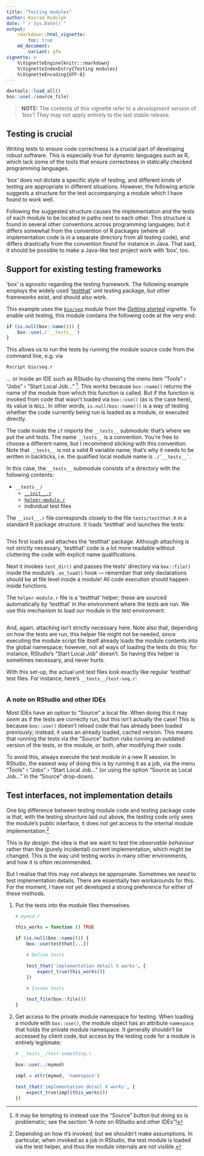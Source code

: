```yaml
---
title: "Testing modules"
author: Konrad Rudolph
date: "`r Sys.Date()`"
output:
    rmarkdown::html_vignette:
        toc: true
    md_document:
        variant: gfm
vignette: >
    %\VignetteEngine{knitr::rmarkdown}
    %\VignetteIndexEntry{Testing modules}
    %\VignetteEncoding{UTF-8}
---
```

```r
devtools::load_all()
box::use(./source_file)
```

> **NOTE:** The contents of this vignette refer to a *development version* of
> ‘box’! They may not apply entirely to the last stable release.

## Testing is crucial

Writing tests to ensure code correctness is a crucial part of developing robust
software. This is especially true for dynamic languages such as R, which lack
some of the tools that ensure correctness in statically checked programming
languages.

‘box’ does not dictate a specific style of testing, and different kinds of
testing are appropriate in different situations. However, the following article
suggests a structure for the test accompanying a module which I have found to
work well.

Following the suggested structure causes the implementation and the tests of
each module to be located in paths next to each other. This structure is found
in several other conventions across programming languages; but it differs
somewhat from the convention of R packages (where all implementation code is in
a separate directory from all testing code), and differs drastically from the
convention found for instance in Java. That said, it should be possible to make
a Java-like test project work with ‘box’, too.


## Support for existing testing frameworks

‘box’ is agnostic regarding the testing framework. The following example employs
the widely used ‘[testthat][]’ unit testing package, but other frameworks exist,
and should also work.

This example uses the [`bio/seq`](bio/seq.r) module from the _[Getting
started][]_ vignette. To enable unit testing, this module contains the following
code at the very end:

```r
if (is.null(box::name())) {
    box::use(./`__tests__`)
}
```

This allows us to run the tests by running the module source code from the
command line, e.g. via

```bash
Rscript bio/seq.r
```

… or inside an IDE such as RStudio by choosing the menu item “Tools” › “Jobs” ›
“Start Local Job…” ^[It may be tempting to instead use the “Source” button but
doing so is problematic; see the section “A note on RStudio and other IDEs”!].
This works because `box::name()` returns the name of the module from which this
function is called. But if the function is invoked from code that wasn’t loaded
via `box::use()` (as is the case here), its value is `NULL`. In other words,
`is.null(box::name())` is a way of testing whether the code currently being run
is loaded as a module, or executed directly.

The code inside the `if` imports the `__tests__` submodule: that’s where we put
the unit tests. The name `__tests__` is a convention. You’re free to choose a
different name, but I recommend sticking with this convention. Note that
`__tests__` is not a valid R variable name; that’s why it needs to be written in
backticks, i.e. the qualified local module name is ``./`__tests__` ``.

In this case, the `__tests__` submodule consists of a directory with the
following contents:

* `__tests__/`
    * [`__init__.r`](bio/__tests__/__init__.r)
    * [`helper-module.r`](bio/__tests__/helper-module.r)
    * individual test files

The `__init__.r` file corresponds closely to the file `tests/testthat.R` in a
standard R package structure. It loads ‘testthat’ and launches the tests:

```r
```

This first loads and attaches the ‘testthat’ package. Although attaching is not
strictly necessary, ‘testthat’ code is a lot more readable without cluttering
the code with explicit name qualifications.

Next it invokes `test_dir()` and passes the tests’ directory via
`box::file()` inside the module’s `.on_load()` hook — remember that only
declarations should be at file level inside a module! All code execution should
happen inside functions.


The `helper-module.r` file is a ‘testthat’ helper; these are sourced
automatically by ‘testthat’ in the environment where the tests are run. We use
this mechanism to load our module in the test environment:

```r
```

And, again, attaching isn’t strictly necessary here. Note also that, depending
on how the tests are run, this helper file might not be needed, since executing
the module script file itself already loads the module contents into the global
namespace; however, not all ways of loading the tests do this; for instance,
RStudio’s “Start Local Job” doesn’t. So having this helper is sometimes
necessary, and never hurts.

With this set-up, the actual unit test files look exactly like regular
‘testthat’ test files. For instance, here’s `__tests__/test-seq.r`:

```r
```


### A note on RStudio and other IDEs

Most IDEs have an option to “Source” a local file. When doing this it may *seem*
as if the tests are correctly run, but this isn’t actually the case! This is
because `box::use()` doesn’t reload code that has already been loaded
previously; instead, it uses an already loaded, cached version. This means that
running the tests via the “Source” button risks running an outdated version of
the tests, or the module, or both, after modifying their code.

To avoid this, always execute the test module in a new R session. In RStudio,
the easiest way of doing this is by running it as a job, via the menu “Tools” ›
“Jobs” › “Start Local Job…” (or using the option “Source as Local Job…” in the
“Source” drop-down).


## Test interfaces, not implementation details

One big difference between testing module code and testing package code is that,
with the testing structure laid out above, the testing code only sees the
module’s public interface, it does not get access to the internal module
implementation.^[Depending on how it’s invoked; but we shouldn’t make
assumptions. In particular, when invoked as a job in RStudio, the test module is
loaded via the test helper, and thus the module internals are not visible.]

This is *by design*: the idea is that we want to test the *observable behaviour*
rather than the (purely incidental) current implementation, which might be
changed. This is the way unit testing works in many other environments, and how
it is often recommended.

But I realise that this may not always be appropriate. Sometimes we *need* to
test implementation details. There are essentially two workarounds for this. For
the moment, I have not yet developed a strong preference for either of these
methods.

1. Put the tests into the module files themselves.

    ```r
    # mymod.r

    this_works = function () TRUE

    if (is.null(box::name())) {
        box::use(testthat[...])

        # Define tests

        test_that('implementation detail X works', {
            expect_true(this_works())
        })

        # Invoke tests

        test_file(box::file())
    }
    ```

2. Get access to the private module namespace for testing. When loading a module
   with `box::use()`, the module object has an attribute `namespace` that holds
   the private module namespace. It generally shouldn’t be accessed by client
   code, but access by the testing code for a module is entirely legitimate:

    ```r
    # __tests__/test-something.r

    box::use(../mymod)

    impl = attr(mymod, 'namespace')

    test_that('implementation detail X works', {
        expect_true(impl$this_works())
    })
    ```


[testthat]: https://testthat.r-lib.org/
[Getting started]: box.html
